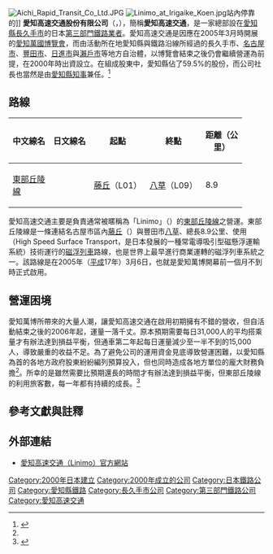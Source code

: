 {{noteTA
|G1=Transport
}}
{{About|愛知高速交通公司|愛知高速交通公司所營運的鐵路線|東部丘陵線}}
[[File:Aichi_Rapid_Transit_Co_Ltd.JPG|thumb]]
[[File:Linimo_at_Irigaike_Koen.jpg|thumb]]站內停靠的{{link-ja|愛知高速交通100型電聯車|愛知高速交通100形電車}}]]
'''愛知高速交通股份有限公司'''（{{lang-ja|愛知高速交通株式会社}}，{{lang-en|Aichi Rapid Transit Co., Ltd.}}），簡稱'''愛知高速交通'''，是一家總部設在[[愛知縣|愛知縣]][[長久手市|長久手市]]的日本[[第三部門|第三部門]][[鐵路公司|鐵路業者]]。愛知高速交通是因應在2005年3月時開展的[[愛知萬國博覽會|愛知萬國博覽會]]，而由活動所在地愛知縣與鐵路沿線所經過的長久手市、[[名古屋市|名古屋市]]、[[豐田市|豐田市]]、[[日進市|日進市]]與[[瀨戶市|瀨戶市]]等地方自治體，以博覽會結束之後仍會繼續營運為前提，在2000年時出資設立。在組成股東中，愛知縣佔了59.5%的股份，而公司社長也當然是由[[愛知縣知事|愛知縣知事]]兼任。<ref name="Chunichi">{{cite web |url=http://www.chunichi.co.jp/article/feature/railway/list/201001/CK2010011002100003.html |language=ja |title=<span lang="ja">愛知県、リニモに追加出資へ　４年間で２８億円</span> |publisher=[[中日新聞|中日新聞]] |date=2010年1月10日 |accessdate=2011年12月15日 }}{{dead link|date=2017年12月 |bot=InternetArchiveBot |fix-attempted=yes }}</ref>

==路線==
{| class="wikitable sortable"
|-
!style="width: 4em"|中文線名
!style="width: 4em"|日文線名
!class="unsortable"|起點
!class="unsortable"|終點
!style="width: 4em"|距離（公里）
|-
|[[東部丘陵線|東部丘陵線]]
|{{lang|ja|東部丘陵線}}
|[[藤丘站_(愛知縣)|藤丘]]（L01）
|[[八草站|八草]]（L09）
|8.9
|}
愛知高速交通主要是負責通常被暱稱為「Linimo」（{{lang|ja|リニモ}}）的[[東部丘陵線|東部丘陵線]]之營運。東部丘陵線是一條連結名古屋市區內[[藤丘車站_(愛知縣)|藤丘]]（{{lang|ja|藤が丘}}）與豐田市[[八草車站|八草]]、總長8.9公里、使用{{link-ja|HSST|HSST}}（High Speed Surface Transport，是日本發展的一種常電導吸引型磁懸浮運輸系統）技術運行的[[磁浮列車|磁浮列車]]路線，也是世界上最早進行商業運轉的磁浮列車系統之一。該路線是在2005年（[[平成|平成]]17年）3月6日，也就是愛知萬博開幕前一個月不到時正式啟用。

==營運困境==

愛知萬博所帶來的大量人潮，讓愛知高速交通在啟用初期擁有不錯的營收，但自活動結束之後的2006年起，運量一落千丈。原本預期需要每日31,000人的平均搭乘量才有辦法達到損益平衡，但通車第二年起每日運量減少至一半不到的15,000人，導致嚴重的收益不足。為了避免公司的運用資金見底導致營運困難，以愛知縣為首的各地方政府股東紛紛編列預算投入，但也同時造成各地方單位的龐大財務負擔<ref name="Chunichi"/>。所幸的是雖然需要比預期還長的時間才有辦法達到損益平衡，但東部丘陵線的利用旅客數，每一年都有持續的成長。<ref>{{cite web |url=http://www.linimo.jp/kaisya/riyousyasu/riyousyasu.pdf |language=ja |title=<span lang="ja">利用者数データ</span> |publisher=愛知高速交通官方網站 |date=2010年1月10日 |accessdate=2011年12月15日 |archive-url=https://web.archive.org/web/20120203015719/http://www.linimo.jp/kaisya/riyousyasu/riyousyasu.pdf |archive-date=2012年2月3日 |dead-url=yes }}</ref>

==參考文獻與註釋==
{{reflist}}

==外部連結==
{{DEFAULTSORT:Aichi-Kousoku-Koutsuu}}
* [http://www.linimo.jp/language/tcn/index.php 愛知高速交通（Linimo）官方網站]
{{tranpass}}
{{名古屋大眾運輸}}
{{日本第三部門鐵道單位}}
{{Portal bar|日本|鐵路|愛知|企業|日本鐵路}}
[[Category:2000年日本建立|Category:2000年日本建立]]
[[Category:2000年成立的公司|Category:2000年成立的公司]]
[[Category:日本鐵路公司|Category:日本鐵路公司]]
[[Category:愛知縣鐵路|Category:愛知縣鐵路]]
[[Category:長久手市公司|Category:長久手市公司]]
[[Category:第三部門鐵路公司|Category:第三部門鐵路公司]]
[[Category:愛知高速交通|Category:愛知高速交通]]